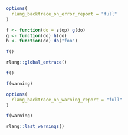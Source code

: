 ```r
options(
  rlang_backtrace_on_error_report = "full"
)

f <- function(do = stop) g(do)
g <- function(do) h(do)
h <- function(do) do("foo")
```

```r
f()
```

```r
rlang::global_entrace()
```

```r
f()
```

```r
f(warning)
```

```r
options(
  rlang_backtrace_on_warning_report = "full"
)
```

```r
f(warning)
```

```r
rlang::last_warnings()
```

